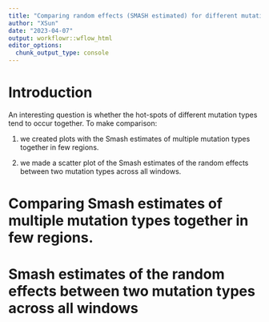 ```yaml
---
title: "Comparing random effects (SMASH estimated) for different mutation types"
author: "XSun"
date: "2023-04-07"
output: workflowr::wflow_html
editor_options:
  chunk_output_type: console
---
```


# Introduction

An interesting question is whether the hot-spots of different mutation types tend to occur together. To make comparison: 

1. we created plots with the Smash estimates of multiple mutation types together in few regions. 

2. we made a scatter plot of the Smash estimates of the random effects between two mutation types across all windows. 

# Comparing Smash estimates of multiple mutation types together in few regions.








# Smash estimates of the random effects between two mutation types across all windows




